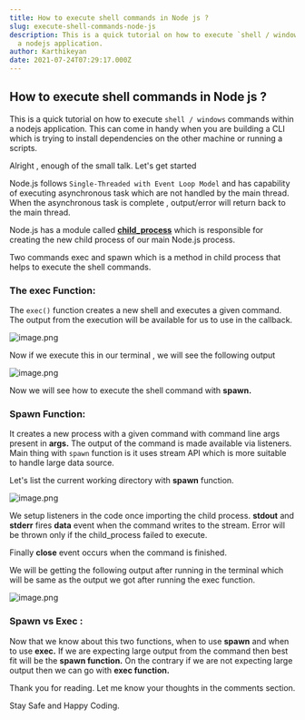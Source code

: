```yaml
---
title: How to execute shell commands in Node js ?
slug: execute-shell-commands-node-js
description: This is a quick tutorial on how to execute `shell / windows`  commands within
  a nodejs application.
author: Karthikeyan
date: 2021-07-24T07:29:17.000Z
---
```

## How to execute shell commands in Node js ?

This is a quick tutorial on how to execute `shell / windows`  commands within a nodejs application. This can come in handy when you are building a CLI which is trying to install dependencies on the other machine or running a scripts.

Alright , enough of the small talk. Let's get started

Node.js follows `Single-Threaded with Event Loop Model` and has capability of executing asynchronous task which are not handled by the main thread. When the asynchronous task is complete , output/error will return back to the main thread.

Node.js has a module called **[child_process](https://nodejs.org/api/child_process.html#child_process_child_process)** which is responsible for creating the new child process of our main Node.js process.

Two commands exec and spawn which is a method in child process that helps to execute the shell commands.

### **The exec Function:**

The `exec()` function creates a new shell and executes a given command. The output from the execution will be available for us to use in the callback.


![image.png](https://cdn.hashnode.com/res/hashnode/image/upload/v1627149314060/aS1nbN-6V.png)

Now if we execute this in our terminal , we will see the following output


![image.png](https://cdn.hashnode.com/res/hashnode/image/upload/v1627149325822/NiaxHH-eR.png)


Now we will see how to execute the shell command with **spawn.**

### **Spawn Function:**

It creates a new process with a given command with command line args present in **args.** The output of the command is made available via listeners.   Main thing with `spawn` function is it uses stream API which  is more suitable to handle large data source.

Let's list the current working directory with **spawn**  function.


![image.png](https://cdn.hashnode.com/res/hashnode/image/upload/v1627149350545/-sfpLD5hR.png)

We setup listeners in the code once importing the child process.  **stdout** and **stderr** fires **data** event when the command writes to the stream.  Error will be thrown only if the child_process failed to execute.

Finally **close** event occurs when the command is finished.

We will be getting the following output after running in the terminal which will be same as the output we got after running the exec function.


![image.png](https://cdn.hashnode.com/res/hashnode/image/upload/v1627149370107/ofNAF05rj.png)

### **Spawn vs Exec :**

Now that we know about this two functions, when to use **spawn** and when to use **exec.**  If we are expecting large output from the command then best fit will be the **spawn function.** On the contrary if we are not expecting large output then we can go with **exec function.**

Thank you for reading. Let me know your thoughts in the comments section. 

Stay Safe and Happy Coding.
